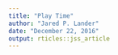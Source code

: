 ---
title: "Play Time"
author: "Jared P. Lander"
date: "December 22, 2016"
output: rticles::jss_article
---
